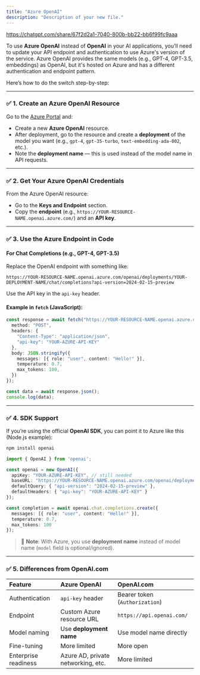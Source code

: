 ```yaml
---
title: "Azure OpenAI"
description: "Description of your new file."
---
```


https://chatgpt.com/share/67f2d2a1-7040-800b-bb22-bb6f99fc9aaa

To use **Azure OpenAI** instead of **OpenAI** in your AI applications, you'll need to update your API endpoint and authentication to use Azure's version of the service. Azure OpenAI provides the same models (e.g., GPT-4, GPT-3.5, embeddings) as OpenAI, but it's hosted on Azure and has a different authentication and endpoint pattern.

Here’s how to do the switch step-by-step:

---

### ✅ 1. **Create an Azure OpenAI Resource**

Go to the [Azure Portal](https://portal.azure.com/) and:

- Create a new **Azure OpenAI** resource.
- After deployment, go to the resource and create a **deployment** of the model you want (e.g., `gpt-4`, `gpt-35-turbo`, `text-embedding-ada-002`, etc.).
- Note the **deployment name** — this is used instead of the model name in API requests.

---

### ✅ 2. **Get Your Azure OpenAI Credentials**

From the Azure OpenAI resource:

- Go to the **Keys and Endpoint** section.
- Copy the **endpoint** (e.g., `https://YOUR-RESOURCE-NAME.openai.azure.com/`) and an **API key**.

---

### ✅ 3. **Use the Azure Endpoint in Code**

#### For Chat Completions (e.g., GPT-4, GPT-3.5)

Replace the OpenAI endpoint with something like:

```
https://YOUR-RESOURCE-NAME.openai.azure.com/openai/deployments/YOUR-DEPLOYMENT-NAME/chat/completions?api-version=2024-02-15-preview
```

Use the API key in the `api-key` header.

#### Example in `fetch` (JavaScript):

```typescript
const response = await fetch("https://YOUR-RESOURCE-NAME.openai.azure.com/openai/deployments/YOUR-DEPLOYMENT-NAME/chat/completions?api-version=2024-02-15-preview", {
  method: "POST",
  headers: {
    "Content-Type": "application/json",
    "api-key": "YOUR-AZURE-API-KEY"
  },
  body: JSON.stringify({
    messages: [{ role: "user", content: "Hello!" }],
    temperature: 0.7,
    max_tokens: 100,
  })
});

const data = await response.json();
console.log(data);
```

---

### ✅ 4. **SDK Support**

If you’re using the official **OpenAI SDK**, you can point it to Azure like this (Node.js example):

```bash
npm install openai 
```

```typescript
import { OpenAI } from 'openai';

const openai = new OpenAI({
  apiKey: "YOUR-AZURE-API-KEY", // still needed
  baseURL: "https://YOUR-RESOURCE-NAME.openai.azure.com/openai/deployments/YOUR-DEPLOYMENT-NAME",
  defaultQuery: { "api-version": "2024-02-15-preview" },
  defaultHeaders: { "api-key": "YOUR-AZURE-API-KEY" }
});

const completion = await openai.chat.completions.create({
  messages: [{ role: "user", content: "Hello!" }],
  temperature: 0.7,
  max_tokens: 100
});
```

> 📌 **Note**: With Azure, you use **deployment name** instead of model name (`model` field is optional/ignored).

---

### ✅ 5. **Differences from OpenAI.com**

| Feature              | Azure OpenAI                       | OpenAI.com                     |
| :------------------- | :--------------------------------- | :----------------------------- |
| Authentication       | `api-key` header                   | Bearer token (`Authorization`) |
| Endpoint             | Custom Azure resource URL          | `https://api.openai.com/`      |
| Model naming         | Use **deployment name**            | Use model name directly        |
| Fine-tuning          | More limited                       | More open                      |
| Enterprise readiness | Azure AD, private networking, etc. | More limited                   |
